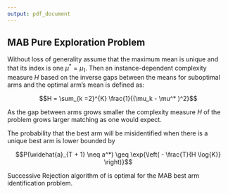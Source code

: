 ```yaml
---
output: pdf_document
---
```


## MAB Pure Exploration Problem

Without loss of generality assume that the maximum mean is unique and that its index is one $\mu^* = \mu_1$. Then an instance-dependent complexity measure $H$ based on the inverse gaps between the means for suboptimal arms and the optimal arm's mean is defined as:

$$H = \sum_{k =2}^{K} \frac{1}{(\mu_k - \mu^* )^2}$$

As the gap between arms grows smaller the complexity measure $H$ of the problem grows larger matching as one would expect. 

\cite{carpentier2016tight}

The probability that the best arm will be misidentified when there is a unique best arm is lower bounded by 

$$P(\widehat{a}_{T + 1} \neq a^*) \geq \exp{\left( - \frac{T}{H \log{K}} \right)}$$

Successive Rejection algorithm of \cite{audibert2010best} is optimal for the MAB best arm identification problem.  